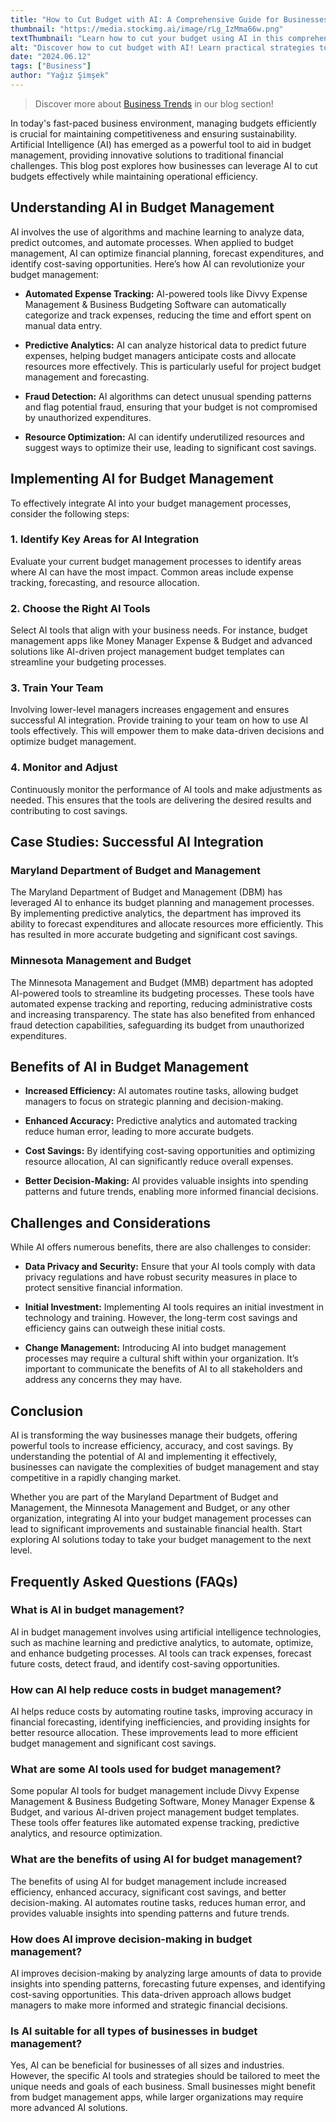 ```yaml
---
title: "How to Cut Budget with AI: A Comprehensive Guide for Businesses"
thumbnail: "https://media.stockimg.ai/image/rLg_IzMma66w.png"
textThumbnail: "Learn how to cut your budget using AI in this comprehensive guide. Discover strategies, tools, and benefits of AI for financial management, cost efficiency, and business solutions."
alt: "Discover how to cut budget with AI! Learn practical strategies to optimize your budget management using AI tools, enhance accuracy, and achieve significant cost savings."
date: "2024.06.12"
tags: ["Business"]
author: "Yağız Şimşek"
---
```


<CustomImage
    src="https://media.stockimg.ai/image/rLg_IzMma66w.png"
    alt="a man using mac"
/>

> Discover more about [Business Trends](https://stockimg.ai/blog/ai-and-technology/) in our blog section!

In today's fast-paced business environment, managing budgets efficiently is crucial for maintaining competitiveness and ensuring sustainability. Artificial Intelligence (AI) has emerged as a powerful tool to aid in budget management, providing innovative solutions to traditional financial challenges. This blog post explores how businesses can leverage AI to cut budgets effectively while maintaining operational efficiency.

## Understanding AI in Budget Management

AI involves the use of algorithms and machine learning to analyze data, predict outcomes, and automate processes. When applied to budget management, AI can optimize financial planning, forecast expenditures, and identify cost-saving opportunities. Here’s how AI can revolutionize your budget management:

- **Automated Expense Tracking:** AI-powered tools like Divvy Expense Management & Business Budgeting Software can automatically categorize and track expenses, reducing the time and effort spent on manual data entry.

- **Predictive Analytics:** AI can analyze historical data to predict future expenses, helping budget managers anticipate costs and allocate resources more effectively. This is particularly useful for project budget management and forecasting.

- **Fraud Detection:** AI algorithms can detect unusual spending patterns and flag potential fraud, ensuring that your budget is not compromised by unauthorized expenditures.

- **Resource Optimization:** AI can identify underutilized resources and suggest ways to optimize their use, leading to significant cost savings.

## Implementing AI for Budget Management

To effectively integrate AI into your budget management processes, consider the following steps:

### 1. Identify Key Areas for AI Integration

Evaluate your current budget management processes to identify areas where AI can have the most impact. Common areas include expense tracking, forecasting, and resource allocation.

### 2. Choose the Right AI Tools

Select AI tools that align with your business needs. For instance, budget management apps like Money Manager Expense & Budget and advanced solutions like AI-driven project management budget templates can streamline your budgeting processes.

### 3. Train Your Team

Involving lower-level managers increases engagement and ensures successful AI integration. Provide training to your team on how to use AI tools effectively. This will empower them to make data-driven decisions and optimize budget management.

### 4. Monitor and Adjust

Continuously monitor the performance of AI tools and make adjustments as needed. This ensures that the tools are delivering the desired results and contributing to cost savings.

## Case Studies: Successful AI Integration

### Maryland Department of Budget and Management

The Maryland Department of Budget and Management (DBM) has leveraged AI to enhance its budget planning and management processes. By implementing predictive analytics, the department has improved its ability to forecast expenditures and allocate resources more efficiently. This has resulted in more accurate budgeting and significant cost savings.

### Minnesota Management and Budget

The Minnesota Management and Budget (MMB) department has adopted AI-powered tools to streamline its budgeting processes. These tools have automated expense tracking and reporting, reducing administrative costs and increasing transparency. The state has also benefited from enhanced fraud detection capabilities, safeguarding its budget from unauthorized expenditures.

## Benefits of AI in Budget Management

- **Increased Efficiency:** AI automates routine tasks, allowing budget managers to focus on strategic planning and decision-making.

- **Enhanced Accuracy:** Predictive analytics and automated tracking reduce human error, leading to more accurate budgets.

- **Cost Savings:** By identifying cost-saving opportunities and optimizing resource allocation, AI can significantly reduce overall expenses.

- **Better Decision-Making:** AI provides valuable insights into spending patterns and future trends, enabling more informed financial decisions.

## Challenges and Considerations

While AI offers numerous benefits, there are also challenges to consider:

- **Data Privacy and Security:** Ensure that your AI tools comply with data privacy regulations and have robust security measures in place to protect sensitive financial information.

- **Initial Investment:** Implementing AI tools requires an initial investment in technology and training. However, the long-term cost savings and efficiency gains can outweigh these initial costs.

- **Change Management:** Introducing AI into budget management processes may require a cultural shift within your organization. It’s important to communicate the benefits of AI to all stakeholders and address any concerns they may have.

## Conclusion

AI is transforming the way businesses manage their budgets, offering powerful tools to increase efficiency, accuracy, and cost savings. By understanding the potential of AI and implementing it effectively, businesses can navigate the complexities of budget management and stay competitive in a rapidly changing market.

Whether you are part of the Maryland Department of Budget and Management, the Minnesota Management and Budget, or any other organization, integrating AI into your budget management processes can lead to significant improvements and sustainable financial health. Start exploring AI solutions today to take your budget management to the next level.

## Frequently Asked Questions (FAQs)

### What is AI in budget management?

AI in budget management involves using artificial intelligence technologies, such as machine learning and predictive analytics, to automate, optimize, and enhance budgeting processes. AI tools can track expenses, forecast future costs, detect fraud, and identify cost-saving opportunities.

### How can AI help reduce costs in budget management?

AI helps reduce costs by automating routine tasks, improving accuracy in financial forecasting, identifying inefficiencies, and providing insights for better resource allocation. These improvements lead to more efficient budget management and significant cost savings.

### What are some AI tools used for budget management?

Some popular AI tools for budget management include Divvy Expense Management & Business Budgeting Software, Money Manager Expense & Budget, and various AI-driven project management budget templates. These tools offer features like automated expense tracking, predictive analytics, and resource optimization.

### What are the benefits of using AI for budget management?

The benefits of using AI for budget management include increased efficiency, enhanced accuracy, significant cost savings, and better decision-making. AI automates routine tasks, reduces human error, and provides valuable insights into spending patterns and future trends.

### How does AI improve decision-making in budget management?

AI improves decision-making by analyzing large amounts of data to provide insights into spending patterns, forecasting future expenses, and identifying cost-saving opportunities. This data-driven approach allows budget managers to make more informed and strategic financial decisions.

### Is AI suitable for all types of businesses in budget management?

Yes, AI can be beneficial for businesses of all sizes and industries. However, the specific AI tools and strategies should be tailored to meet the unique needs and goals of each business. Small businesses might benefit from budget management apps, while larger organizations may require more advanced AI solutions.